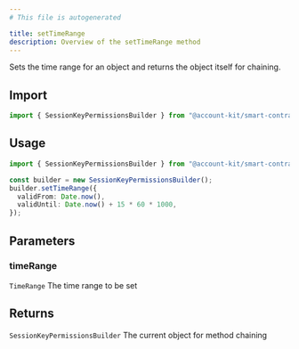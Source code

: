```yaml
---
# This file is autogenerated

title: setTimeRange
description: Overview of the setTimeRange method
---
```



Sets the time range for an object and returns the object itself for chaining.

## Import

```ts
import { SessionKeyPermissionsBuilder } from "@account-kit/smart-contracts";
```

## Usage

```ts
import { SessionKeyPermissionsBuilder } from "@account-kit/smart-contracts";

const builder = new SessionKeyPermissionsBuilder();
builder.setTimeRange({
  validFrom: Date.now(),
  validUntil: Date.now() + 15 * 60 * 1000,
});
```

## Parameters

### timeRange

`TimeRange`
The time range to be set

## Returns

`SessionKeyPermissionsBuilder`
The current object for method chaining
